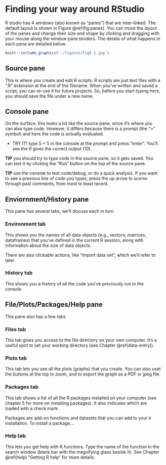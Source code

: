 # Finding your way around RStudio {#rstudio}

R studio has 4 windows (also known as "panes") that are inter-linked. The default layout is shown in Figure \@ref(fig:panes). You can move the layout of the panes and change their size and shape by clicking and dragging with your mouse along the window pane borders. The details of what happens in each pane are detailed below.

```r
knitr::include_graphics('./figures/Fig5.1.jpg')
```

## Source pane

This is where you create and edit R scripts. R scripts are just text files with a ".R" extension at the end of the filename. When you've written and saved a script, you can re-use it for future projects. So, before you start typing here, you should save the file under a new name. 

## Console pane

On the surface, this looks a lot like the source pane, since it's where you can also type code. However, it differs because there is a prompt (the ">" symbol) and here the code is actually evaluated.

- TRY IT! type 5 + 5 in the console at the prompt and press "enter". You'll see the R gives the correct output (10).

**TIP** you should try to type code in the source pane, so it gets saved. You can test it by clicking the "Run" button on the top of the source pane. 

**TIP** use the console to test code/debug, or do a quick analysis. If you want to see a previous line of code you types, press the up arrow to scorss through past comments, from most to least recent.

## Enviornment/History pane

This pane has several tabs, we'll discuss each in turn.

### Environment tab {-}

This shows you the names of all data objects (e.g., vectors, matrices, dataframes) that you've defined in the current R session, along with information about the size of data objects. 

There are also clickable actions, like "Import data set", which we'll refer to later.

### History tab {-}

This shows you a history of all the code you've previously run in the console. 

## File/Plots/Packages/Help pane

This pane also has a few tabs

### Files tab {-}

This tab gives you access to the file directory on your own computer. It's a useful spot to set your working directory (see Chapter \@ref(data-entry)).

### Plots tab {-}

This tab lets you see all the plots (graphs) that you create. You can also uset the buttons at the top to zoom, and to export the graph as a PDF or jpeg file.

### Packages tab {-}

This tab shows a list of all the R packages installed on your computer (see chapter 5 for more on installing packages). It also indicates which are loaded with a check mark.

Packages are add-on functions and datasets that you can add to your `R` installation. To install a package...

### Help tab {-}

This lets you get help with R functions. Type the name of the function in the search window (blank bar with the magnifying glass beside it). See Chapter \@ref(help) "Getting R help" for more details.

